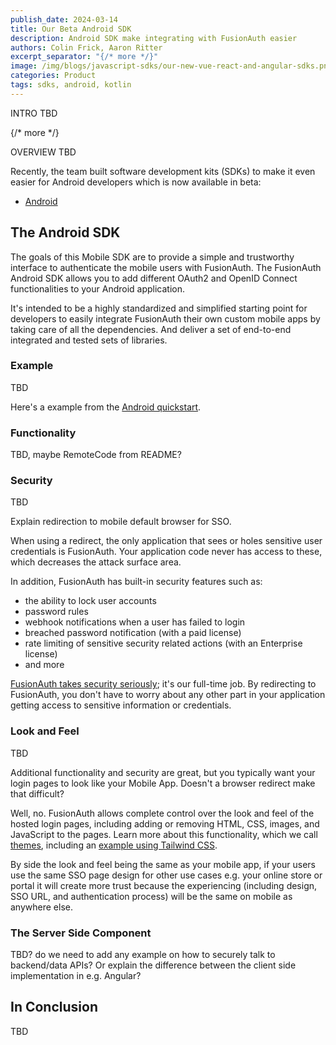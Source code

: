 ```yaml
---
publish_date: 2024-03-14
title: Our Beta Android SDK
description: Android SDK make integrating with FusionAuth easier
authors: Colin Frick, Aaron Ritter
excerpt_separator: "{/* more */}"
image: /img/blogs/javascript-sdks/our-new-vue-react-and-angular-sdks.png
categories: Product
tags: sdks, android, kotlin
---
```


INTRO TBD

{/* more */}

OVERVIEW TBD

Recently, the team built software development kits (SDKs) to make it even easier for Android developers which is now available in beta:

* [Android](/docs/sdks/android-sdk)

## The Android SDK

The goals of this Mobile SDK are to provide a simple and trustworthy interface to authenticate the mobile users with FusionAuth. The FusionAuth Android SDK allows you to add different OAuth2 and OpenID Connect functionalities to your Android application.

It's intended to be a highly standardized and simplified starting point for developers to easily integrate FusionAuth their own custom mobile apps by taking care of all the dependencies. And deliver a set of end-to-end integrated and tested sets of libraries.

### Example

TBD

Here's a example from the [Android quickstart](/docs/quickstarts/quickstart-android-java-native-fusionauth-sdk).

<RemoteCode url="https://raw.githubusercontent.com/FusionAuth/fusionauth-quickstart-javascript-angular-web/main/complete-application/src/app/app.component.ts" lang="typescript"/>

### Functionality

TBD, maybe RemoteCode from README?

### Security

TBD

Explain redirection to mobile default browser for SSO.

When using a redirect, the only application that sees or holes sensitive user credentials is FusionAuth. Your application code never has access to these, which decreases the attack surface area.

In addition, FusionAuth has built-in security features such as:

* the ability to lock user accounts
* password rules
* webhook notifications when a user has failed to login
* breached password notification (with a paid license)
* rate limiting of sensitive security related actions (with an Enterprise license)
* and more

[FusionAuth takes security seriously](/security); it's our full-time job. By redirecting to FusionAuth, you don't have to worry about any other part in your application getting access to sensitive information or credentials.

### Look and Feel

TBD

Additional functionality and security are great, but you typically want your login pages to look like your Mobile App. Doesn't a browser redirect make that difficult?

Well, no. FusionAuth allows complete control over the look and feel of the hosted login pages, including adding or removing HTML, CSS, images, and JavaScript to the pages. Learn more about this functionality, which we call [themes](/docs/customize/look-and-feel/), including an [example using Tailwind CSS](/docs/customize/look-and-feel/tailwind).

By side the look and feel being the same as your mobile app, if your users use the same SSO page design for other use cases e.g. your online store or portal it will create more trust because the experiencing (including design, SSO URL, and authentication process) will be the same on mobile as anywhere else.

### The Server Side Component

TBD? do we need to add any example on how to securely talk to backend/data APIs? Or explain the difference between the client side implementation in e.g. Angular?

## In Conclusion

TBD

